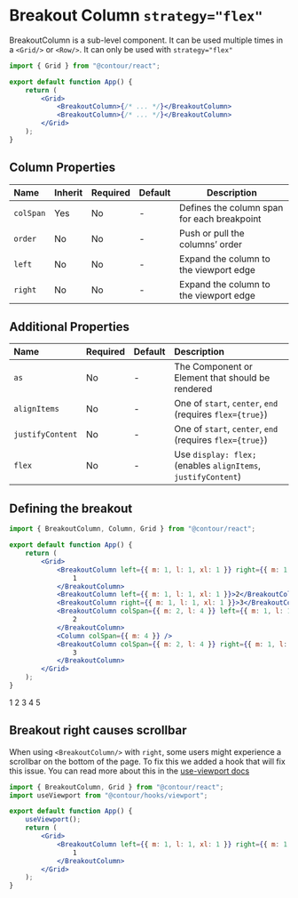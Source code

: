 
<Meta title="Docs/Components/Breakout Column" />

# Breakout Column `strategy="flex"`

BreakoutColumn is a sub-level component. It can be used multiple times in a `<Grid/>` or `<Row/>`.
It can only be used with `strategy="flex"`

```jsx
import { Grid } from "@contour/react";

export default function App() {
	return (
		<Grid>
			<BreakoutColumn>{/* ... */}</BreakoutColumn>
			<BreakoutColumn>{/* ... */}</BreakoutColumn>
		</Grid>
	);
}
```

## Column Properties

| Name      | Inherit | Required | Default | Description                                 |
| :-------- | :------ | :------- | :------ | ------------------------------------------- |
| `colSpan` | Yes     | No       | -       | Defines the column span for each breakpoint |
| `order`   | No      | No       | -       | Push or pull the columns’ order             |
| `left`    | No      | No       | -       | Expand the column to the viewport edge      |
| `right`   | No      | No       | -       | Expand the column to the viewport edge      |

## Additional Properties

| Name             | Required | Default | Description                                                   |
| :--------------- | :------- | :------ | :------------------------------------------------------------ |
| `as`             | No       | -       | The Component or Element that should be rendered              |
| `alignItems`     | No       | -       | One of `start`, `center`, `end` (requires `flex={true}`)      |
| `justifyContent` | No       | -       | One of `start`, `center`, `end` (requires `flex={true}`)      |
| `flex`           | No       | -       | Use `display: flex;` (enables `alignItems`, `justifyContent`) |

## Defining the breakout

```jsx
import { BreakoutColumn, Column, Grid } from "@contour/react";

export default function App() {
	return (
		<Grid>
			<BreakoutColumn left={{ m: 1, l: 1, xl: 1 }} right={{ m: 1, l: 1, xl: 1 }}>
				1
			</BreakoutColumn>
			<BreakoutColumn left={{ m: 1, l: 1, xl: 1 }}>2</BreakoutColumn>
			<BreakoutColumn right={{ m: 1, l: 1, xl: 1 }}>3</BreakoutColumn>
			<BreakoutColumn colSpan={{ m: 2, l: 4 }} left={{ m: 1, l: 1, xl: 1 }}>
				2
			</BreakoutColumn>
			<Column colSpan={{ m: 4 }} />
			<BreakoutColumn colSpan={{ m: 2, l: 4 }} right={{ m: 1, l: 1, xl: 1 }}>
				3
			</BreakoutColumn>
		</Grid>
	);
}
```

<Grid>
	<BreakoutColumn left={{ m: 1, l: 1, xl: 1 }} right={{ m: 1, l: 1, xl: 1 }}>
		<DebugBox strokeWidth="2px">1</DebugBox>
	</BreakoutColumn>
	<BreakoutColumn left={{ m: 1, l: 1, xl: 1 }}>
		<DebugBox strokeWidth="2px">2</DebugBox>
	</BreakoutColumn>
	<BreakoutColumn right={{ m: 1, l: 1, xl: 1 }}>
		<DebugBox strokeWidth="2px">3</DebugBox>
	</BreakoutColumn>
	<BreakoutColumn colSpan={{ m: 2, l: 4 }} left={{ m: 1, l: 1, xl: 1 }}>
		<DebugBox strokeWidth="2px">4</DebugBox>
	</BreakoutColumn>
	<DebugColumn colSpan={{ m: 4 }} />
	<BreakoutColumn colSpan={{ m: 2, l: 4 }} right={{ m: 1, l: 1, xl: 1 }}>
		<DebugBox strokeWidth="2px">5</DebugBox>
	</BreakoutColumn>
</Grid>

## Breakout right causes scrollbar

When using `<BreakoutColumn/>` with `right`, some users might experience a scrollbar on the bottom
of the page. To fix this we added a hook that will fix this issue. You can read more about this in
the [use-viewport docs](/story/docs-hooks-use-viewport--page)

```jsx
import { BreakoutColumn, Grid } from "@contour/react";
import useViewport from "@contour/hooks/viewport";

export default function App() {
	useViewport();
	return (
		<Grid>
			<BreakoutColumn left={{ m: 1, l: 1, xl: 1 }} right={{ m: 1, l: 1, xl: 1 }}>
				1
			</BreakoutColumn>
		</Grid>
	);
}
```
